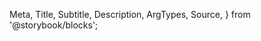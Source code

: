   Meta,
  Title,
  Subtitle,
  Description,
  ArgTypes,
  Source,
} from '@storybook/blocks';

<Meta
  title="Payment Facilitation/Payments/Checkout"
  Components="justifi-checkout"
  of={JustifiCheckout}
/>

<Title />

Component to render the necessary fields to enter proper payment method information and process a payment.
You will need to first create a checkout via [Checkout API](https://docs.justifi.tech/api-spec#tag/Checkouts) to get the `checkout-id` required for this component.

# Index

- [Props, events and methods](#props-events-and-methods)
- [Security](#security)
- [Example usage](#example-usage)

# Props, events and methods

---

<ArgTypes exclude={['Theme']} />

<h1>Authorization</h1>

<hr />

Web Component Token: These tokens are generated by your backend services using the [Web Component Tokens API](https://docs.justifi.tech/api-spec#tag/Web-Component-Tokens).
Each token can be scoped to perform a set number of actions and is active for 60 minutes.
When creating a web component token for this specific component you'll need to use the following roles:

<ul>
  <li>
    `write:checkout:checkout_id` - use the `checkout_id` you receive when you
    create a checkout via [Checkout
    API](https://docs.justifi.tech/api-spec#tag/Checkouts)
  </li>
  <li>
    `write:tokenize:account_id` - use the `account_id` you pass to the checkout
    API
  </li>
</ul>

# Security

---

The api endpoint associated with this component has the following security measures in place:

1. **Rate Limiting**: POST requests to are limited to 2 requests per 10 seconds.
2. **Token-based Request Limiting**: POST requests using web component token authentication are limited to 10 attempts per token.

These measures are in place to prevent abuse and ensure the security of the payment processing system.


# Example Usage

---

<Source dark language="html" code={example} />
